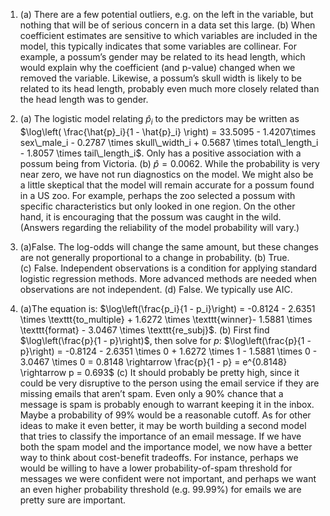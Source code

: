 1. \(a) There are a few potential outliers, e.g. on the left in the variable, but nothing that will be of serious concern in a data set this large. (b) When coefficient estimates are sensitive to which variables are included in the model, this typically indicates that some variables are collinear. For example, a possum's gender may be related to its head length, which would explain why the coefficient (and p-value) changed when we removed the variable. Likewise, a possum's skull width is likely to be related to its head length, probably even much more closely related than the head length was to gender.

1. \(a) The logistic model relating $\hat{p}_i$ to the predictors may be written as $\log\left( \frac{\hat{p}_i}{1 - \hat{p}_i} \right) = 33.5095 - 1.4207\times sex\_male_i - 0.2787 \times skull\_width_i  + 0.5687 \times total\_length_i - 1.8057 \times tail\_length_i$. Only has a positive association with a possum being from Victoria. (b) $\hat{p} = 0.0062$. While the probability is very near zero, we have not run diagnostics on the model. We might also be a little skeptical that the model will remain accurate for a possum found in a US zoo. For example, perhaps the zoo selected a possum with specific characteristics but only looked in one region. On the other hand, it is encouraging that the possum was caught in the wild. (Answers regarding the reliability of the model probability will vary.)

1. \(a)False. The log-odds will change the same amount, but these changes are not generally proportional to a change in probability. (b) True. (c) False. Independent observations is a condition for applying standard logistic regression methods. More advanced methods are needed when observations are not independent. (d) False. We typically use AIC.

1. \(a)The equation is: $\log\left(\frac{p_i}{1 - p_i}\right) = -0.8124 - 2.6351 \times \texttt{to_multiple} + 1.6272 \times \texttt{winner}- 1.5881 \times \texttt{format} - 3.0467 \times \texttt{re_subj}$. (b) First find $\log\left(\frac{p}{1 - p}\right)$, then solve for $p$: $\log\left(\frac{p}{1 - p}\right) = -0.8124 - 2.6351 \times 0 + 1.6272 \times 1 - 1.5881 \times 0 - 3.0467 \times 0 = 0.8148 \rightarrow \frac{p}{1 - p} = e^{0.8148} \rightarrow p = 0.693$ (c) It should probably be pretty high, since it could be very disruptive to the person using the email service if they are missing emails that aren't spam. Even only a 90% chance that a message is spam is probably enough to warrant keeping it in the inbox. Maybe a probability of 99% would be a reasonable cutoff. As for other ideas to make it even better, it may be worth building a second model that tries to classify the importance of an email message. If we have both the spam model and the importance model, we now have a better way to think about cost-benefit tradeoffs. For instance, perhaps we would be willing to have a lower probability-of-spam threshold for messages we were confident were not important, and perhaps we want an even higher probability threshold (e.g. 99.99%) for emails we are pretty sure are important.
